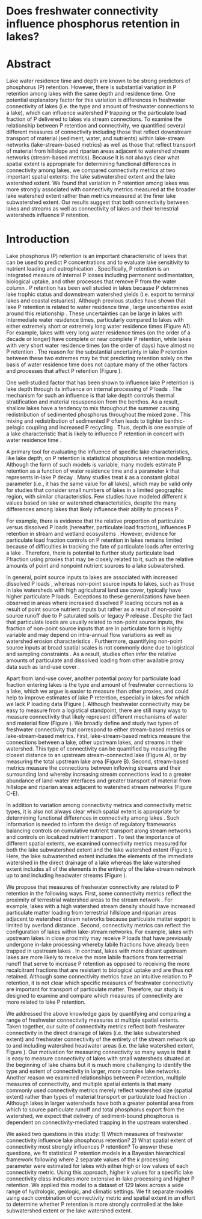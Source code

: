 # Does freshwater connectivity influence phosphorus retention in lakes? {#ch1-placemarker}

# Abstract 

Lake water residence time and depth are known to be strong predictors of phosphorus (P) retention. However, there is substantial variation in P retention among lakes with the same depth and residence time. One potential explanatory factor for this variation is differences in freshwater connectivity of lakes (i.e. the type and amount of freshwater connections to a lake), which can influence watershed P trapping or the particulate load fraction of P delivered to lakes via stream connections. To examine the relationship between P retention and connectivity, we quantified several different measures of connectivity including those that reflect downstream transport of material (sediment, water, and nutrients) within lake-stream networks (lake-stream-based metrics) as well as those that reflect transport of material from hillslope and riparian areas adjacent to watershed stream networks (stream-based metrics). Because it is not always clear what spatial extent is appropriate for determining functional differences in connectivity among lakes, we compared connectivity metrics at two important spatial extents: the lake subwatershed extent and the lake watershed extent. We found that variation in P retention among lakes was more strongly associated with connectivity metrics measured at the broader lake watershed extent rather than metrics measured at the finer lake subwatershed extent. Our results suggest that both connectivity between lakes and streams as well as connectivity of lakes and their terrestrial watersheds influence P retention.

# Introduction

Lake phosphorus (P) retention is an important characteristic of lakes that can be used to predict P concentrations and to evaluate lake sensitivity to nutrient loading and eutrophication \citep{alexander2008, milstead2013}. Specifically, P retention is an integrated measure of internal P losses including permanent sedimentation, biological uptake, and other processes that remove P from the water column \citep{chapra2008surface}. P retention has been well studied in lakes because P determines lake trophic status and downstream watershed yields (i.e. export to terminal lakes and coastal estuaries). Although previous studies have shown that lake P retention is related to water residence time \citep{vollenweiderInputoutputModels1975}, large uncertainties exist around this relationship \citep{brett2008, milstead2013}. These uncertainties can be large in lakes with intermediate water residence times, particularly compared to lakes with either extremely short or extremely long water residence times (Figure A1). For example, lakes with very long water residence times (on the order of a decade or longer) have complete or near complete P retention, while lakes with very short water residence times (on the order of days) have almost no P retention \citep{brett2008}. The reason for the substantial uncertainty in lake P retention between these two extremes may be that predicting retention solely on the basis of water residence time does not capture many of the other factors and processes that affect P retention (Figure \ref{fig1}).

\begin{figure}
  \begin{center}
    \includegraphics[width=0.4\textwidth, height=3.5in,keepaspectratio]{figures/01_conceptual_p-cycle_pt2}
  \end{center}
  \caption{Major lake and watershed factors affecting lake P retention. Shaded symbols indicate factors typically considered in P retention models whereas open symbols indicate additional factors specific to the present study. Dashed lines indicate inferred relationships, which cannot be tested with available data, but are otherwise discussed herein.}\label{fig1}
\end{figure}

One well-studied factor that has been shown to influence lake P retention is lake depth through its influence on internal processing of P loads \citep{sondergaard2013, vollenweiderInputoutputModels1975}. The mechanism for such an influence is that lake depth controls thermal stratification and material resuspension from the benthos. As a result, shallow lakes have a tendency to mix throughout the summer causing redistribution of sedimented phosphorus throughout the mixed zone \citep{fee1996}. This mixing and redistribution of sedimented P often leads to tighter benthic-pelagic coupling and increased P recycling \citep{cha2013}. Thus, depth is one example of a lake characteristic that is likely to influence P retention in concert with water residence time \citep{cheng2010}.

A primary tool for evaluating the influence of specific lake characteristics, like lake depth, on P retention is statistical phosphorus retention modelling. Although the form of such models is variable, many models estimate P retention as a function of water residence time and a parameter $k$ that represents in-lake P decay \citep{chapra2008surface, vollenweiderInputoutputModels1975}. Many studies treat $k$ as a constant global parameter (i.e., it has the same value for all lakes), which may be valid only for studies that consider small numbers of lakes in a limited geographic region, with similar characteristics. Few studies have modeled different $k$ values based on lake or watershed characteristics, despite the many differences among lakes that likely influence their ability to process P \citep{cheng2010}.

For example, there is evidence that the relative proportion of particulate versus dissolved P loads (hereafter, particulate load fraction), influences P retention in stream and wetland ecosystems \citep{jarvie2011, kronvang1992, russell1998, vanni2001}. However, evidence for particulate load fraction controls on P retention in lakes remains limited because of difficulties in tracking the fate of particulate loads after entering a lake \citep{brett2008, dillon1996}. Therefore, there is potential to further study particulate load Ffraction using proxies that may be closely related to it, such as the relative amounts of point and nonpoint nutrient sources to a lake subwatershed.

In general, point source inputs to lakes are associated with increased dissolved P loads \citep{kronvang1992, russell1998}, whereas non-point source inputs to lakes, such as those in lake watersheds with high agricultural land use cover, typically have higher particulate P loads \citep{carpenter1998, sharpley1994}. Exceptions to these generalizations have been observed in areas where increased dissolved P loading occurs not as a result of point source nutrient inputs but rather as a result of non-point source runoff due to P saturated soils or legacy P release \citep{bennett2001, powers2015}. Despite the fact that particulate loads are usually related to non-point source inputs, the fraction of non-point source inputs that are in particulate form is highly variable and may depend on intra-annual flow variations as well as watershed erosion characteristics \citep{jarvie2011}. Furthermore, quantifying non-point source inputs at broad spatial scales is not commonly done due to logistical and sampling constraints \citep{guy1994}. As a result, studies often infer the relative amounts of particulate and dissolved loading from other available proxy data such as land-use cover \citep{ellisonParticulatePhosphorusBioavailability2006, djodjicSingleFieldsRiver2018}.

Apart from land-use cover, another potential proxy for particulate load fraction entering lakes is the type and amount of freshwater connections to a lake, which we argue is easier to measure than other proxies, and could help to improve estimates of lake P retention, especially in lakes for which we lack P loading data (Figure \ref{fig1}). Although freshwater connectivity may be easy to measure from a logistical standpoint, there are still many ways to measure connectivity that likely represent different mechanisms of water and material flow (Figure \ref{fig2}). We broadly define and study two types of freshwater connectivity that correspond to either stream-based metrics or lake-stream-based metrics. First, lake-stream-based metrics measure the connections between a lake, other upstream lakes, and streams in their watershed. This type of connectivity can be quantified by measuring the closest distance to an upstream stream-connected lake (Figure \ref{fig2}A), or by measuring the total upstream lake area (Figure \ref{fig2}B). Second, stream-based metrics measure the connections between inflowing streams and their surrounding land whereby increasing stream connections lead to a greater abundance of land-water interfaces and greater transport of material from hillslope and riparian areas adjacent to watershed stream networks (Figure \ref{fig2}C-E).

\begin{figure}
  \begin{center}
    \includegraphics[width=0.4\textwidth,keepaspectratio]{figures/02_conny_metric_key_crop_small}
  \end{center}
  \caption{Connectivity metric definitions along with simplified examples of high and low value lakes that might arise from a binary classification. Both lake-stream-based and stream-based metrics are associated with restrictions on  in-stream transport whereas stream-based metrics are associated with differences in transport of P from terrestrial runoff to streams. We use the term "first order stream" to describe a headwater stream.}\label{fig2}
\end{figure}

In addition to variation among connectivity metrics and connectivity metric types, it is also not always clear which spatial extent is appropriate for determining functional differences in connectivity among lakes \citep{soranno2015}. Such information is needed to inform the design of regulatory frameworks balancing controls on cumulative nutrient transport along stream networks and controls on localized nutrient transport \citep{alexander2008, carpenter1998, withersDeliveryCyclingPhosphorus2008}. To test the importance of different spatial extents, we examined connectivity metrics measured for both the lake subwatershed extent and the lake watershed extent (Figure \ref{fig3}). Here, the lake subwatershed extent includes the elements of the immediate watershed in the direct drainage of a lake whereas the lake watershed extent includes all of the elements in the entirety of the lake-stream network up to and including headwater streams (Figure \ref{fig3}).

\begin{figure}
  \begin{center}
    \includegraphics[width=0.5\textwidth,keepaspectratio]{figures/03_iws_nws}
  \end{center}
  \caption{Diagram showing the lake subwatershed and lake watershed of three lakes. Here the lake subwatershed of lake 3 encompasses the lake subwatershed of lake 2 because it is smaller than 10 ha but it does not encompass the lake subwatershed of lake 1 because it has an area of at least 10 ha. In contrast to the lake subwatershed boundaries, the lake watershed boundaries extend to the headwaters of the lake chain.}\label{fig3}
\end{figure}

We propose that measures of freshwater connectivity are related to P retention in the following ways. First, some connectivity metrics reflect the proximity of terrestrial watershed areas to the stream network \citep{covino2017}. For example, lakes with a high watershed stream density should have increased particulate matter loading from terrestrial hillslope and riparian areas adjacent to watershed stream networks because particulate matter export is limited by overland distance \citep{gomi2002}. Second, connectivity metrics can reflect the configuration of lakes within lake-stream networks. For example, lakes with upstream lakes in close proximity may receive P loads that have previously undergone in-lake processing whereby labile fractions have already been trapped in upstream lakes \citep{cardilleCarbonWaterCycling2007}. In contrast, lakes with more distant upstream lakes are more likely to receive the more labile fractions from terrestrial runoff that serve to increase P retention as opposed to receiving the more recalcitrant fractions that are resistant to biological uptake and are thus not retained. Although some connectivity metrics have an intuitive relation to P retention, it is not clear which specific measures of freshwater connectivity are important for transport of particulate matter. Therefore, our study is designed to examine and compare which measures of connectivity are more related to lake P retention.

We addressed the above knowledge gaps by quantifying and comparing a range of freshwater connectivity measures at multiple spatial extents. Taken together, our suite of connectivity metrics reflect both freshwater connectivity in the direct drainage of lakes (i.e. the lake subwatershed extent) and freshwater connectivity of the entirety of the stream network up to and including watershed headwater areas (i.e. the lake watershed extent, Figure \ref{fig3}). Our motivation for measuring connectivity so many ways is that it is easy to measure connectivity of lakes with small watersheds situated at the beginning of lake chains but it is much more challenging to identify the type and extent of connectivity in larger, more complex lake networks. Another reason we examined relationships between P retention, multiple measures of connectivity, and multiple spatial extents is that many commonly used connectivity metrics merely reflect watershed size (spatial extent) rather than types of material transport or particulate load fraction \citep{leibowitzConnectivityStreamsWetlands2018}. Although lakes in larger watersheds have both a greater potential area from which to source particulate runoff and total phosphorus export from the watershed, we expect that delivery of sediment-bound phosphorus is dependent on connectivity-mediated trapping in the upstream watershed \citep{tprairieEffectCatchmentSize1986}.

We asked two questions in this study: 1) Which measures of freshwater connectivity influence lake phosphorus retention? 2) What spatial extent of connectivity most strongly influences P retention? To answer these questions, we fit statistical P retention models in a Bayesian hierarchical framework following \citet{cheng2010} where 2 separate values of the $k$ processing parameter were estimated for lakes with either high or low values of each connectivity metric. Using this approach, higher $k$ values for a specific lake connectivity class indicates more extensive in-lake processing and higher P retention. We applied this model to a dataset of 129 lakes across a wide range of hydrologic, geologic, and climatic settings. We fit separate models using each combination of connectivity metric and spatial extent in an effort to determine whether P retention is more strongly controlled at the lake subwatershed extent or the lake watershed extent.
